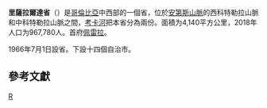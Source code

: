 {{Unreferenced|time=2021-01-16T07:27:46+00:00}}
{{Infobox settlement
| name = 里萨拉尔达省
| native_name = {{lang|es|Departamento del Risaralda}}
| settlement_type = [[哥伦比亚行政区划|哥伦比亚省份]]
| motto = ''“La Patria de Risaralda”''
| image_skyline = 
| imagesize = 
| image_caption = 
| image_flag = File:Flag of Risaralda.svg
| image_seal = File:Escudo de Risaralda.svg
| image_map = File:Risaralda in Colombia (mainland).svg
| map_caption = 里萨拉尔达省在哥伦比亚的位置
| image_map1 = File:Risaralda Topographic 2.png
| map_caption1 = 里萨拉尔达省地形图
| subdivision_type = 国家
| subdivision_name = {{COL}}
| subdivision_type1 = 大区
| subdivision_name1 = {{link-en|哥伦比亚安第斯大区|Andean natural region}}
| seat_type = 省会
| seat = [[佩雷拉|佩雷拉]]
| leader_party = [[激进变革|激进变革]]
| leader_title = [[省长|省长]]
| leader_name = Víctor Manuel Tamayo（2020－2023）
| established_title = 设省
| established_date = 1966年12月1日
| elevation_m = 1516
| area_total_km2 = 4140
| area_rank = [[哥伦比亚省份面积列表|第29位]]
| population_as_of = 2018年
| population_total = 967780
| population_rank = [[哥伦比亚省份人口列表|第20位]]
| population_density_km2 = auto
| population_demonym = Risaraldense
| timezone = [[UTC−05:00|UTC−05:00]]
| utc_offset = -5
| timezone_DST = 
| coordinates = {{coord|4|49|00|N|75|42|00|W|region:|display=inline}}
| area_code = +(576)
| blank_name = [[ISO_3166|ISO 3166代码]]
| blank_info = CO-RIS
| website = {{url|www.risaralda.gov.co}}
}}
'''里薩拉爾達省'''（{{lang|es|Departamento del Risaralda}}）是[[哥倫比亞|哥倫比亞]]中西部的一個省，位於[[安第斯山脈|安第斯山脈]]的西科特勒拉山脈和中科特勒拉山脈之間，[[考卡河|考卡河]]把本省分為兩份。面積为4,140平方公里，2018年人口为967,780人。首府[[佩雷拉|佩雷拉]]。

1966年7月1日設省。下設十四個自治市。
== 參考文獻 ==
<div class="references-small">
<references />
</div>
{{Departments of Colombia}}
{{Authority control}}
[[Category:哥倫比亞行政區劃|R]]